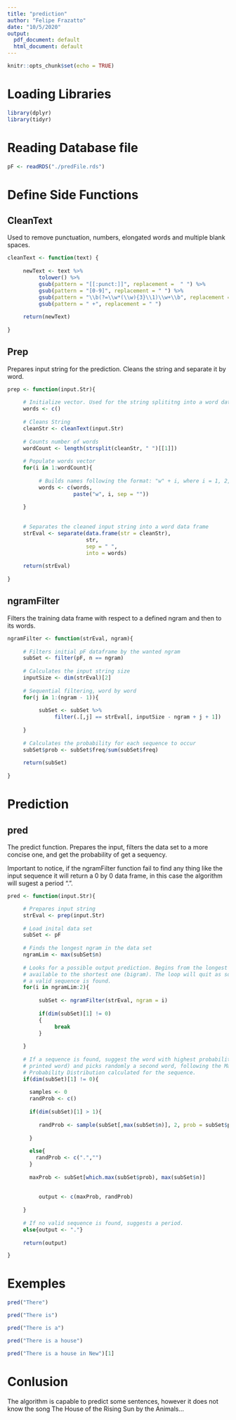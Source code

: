 ```yaml
---
title: "prediction"
author: "Felipe Frazatto"
date: "10/5/2020"
output:
  pdf_document: default
  html_document: default
---
```


```r
knitr::opts_chunk$set(echo = TRUE)
```

# Loading Libraries

```r

library(dplyr)
library(tidyr)

```


# Reading Database file

```r

pF <- readRDS("./predFile.rds")

```


# Define Side Functions

## CleanText

Used to remove punctuation, numbers, elongated words and multiple blank spaces.

```r

cleanText <- function(text) {
     
     newText <- text %>% 
          tolower() %>% 
          gsub(pattern = "[[:punct:]]", replacement =  " ") %>% 
          gsub(pattern = "[0-9]", replacement = " ") %>% 
          gsub(pattern = "\\b(?=\\w*(\\w){3}\\1)\\w+\\b", replacement = " ", perl = TRUE) %>%
          gsub(pattern = " +", replacement = " ")
          
     return(newText)
     
}

```

## Prep

Prepares input string for the prediction. Cleans the string and separate it 
by word.

```r

prep <- function(input.Str){
     
     # Initialize vector. Used for the string splititng into a word data frame
     words <- c()
     
     # Cleans String
     cleanStr <- cleanText(input.Str)
     
     # Counts number of words
     wordCount <- length(strsplit(cleanStr, " ")[[1]])
     
     # Populate words vector
     for(i in 1:wordCount){
          
          # Builds names following the format: "w" + i, where i = 1, 2, ..., n
          words <- c(words, 
                     paste("w", i, sep = ""))
          
     }
     
     
     # Separates the cleaned input string into a word data frame
     strEval <- separate(data.frame(str = cleanStr), 
                         str, 
                         sep = " ", 
                         into = words)
     
     return(strEval)
     
}

```


## ngramFilter


Filters the training data frame with respect to a defined ngram and then to its
words.

```r

ngramFilter <- function(strEval, ngram){
     
     # Filters initial pF dataframe by the wanted ngram
     subSet <- filter(pF, n == ngram) 
     
     # Calculates the input string size
     inputSize <- dim(strEval)[2]
     
     # Sequential filtering, word by word
     for(j in 1:(ngram - 1)){
          
          subSet <- subSet %>% 
               filter(.[,j] == strEval[, inputSize - ngram + j + 1])
          
     }
     
     # Calculates the probability for each sequence to occur
     subSet$prob <- subSet$freq/sum(subSet$freq)   
     
     return(subSet)
     
}

```

# Prediction

## pred

The predict function. Prepares the input, filters the data set to a more concise
one, and get the probability of get a sequency.

Important to notice, if the ngramFilter function fail to find any thing like the
input sequence it will return a 0 by 0 data frame, in this case the algorithm 
will sugest a period ".".

```r

pred <- function(input.Str){

     # Prepares input string
     strEval <- prep(input.Str)
     
     # Load inital data set
     subSet <- pF
     
     # Finds the longest ngram in the data set
     ngramLim <- max(subSet$n)
     
     # Looks for a possible output prediction. Begins from the longest ngram 
     # available to the shortest one (bigram). The loop will quit as soon as 
     # a valid sequence is found.
     for(i in ngramLim:2){
          
          subSet <- ngramFilter(strEval, ngram = i)
          
          if(dim(subSet)[1] != 0)
          {
               break
          }
     
     }
     
     # If a sequence is found, suggest the word with highest probability (first
     # printed word) and picks randomly a second word, following the Mass
     # Probability Distribution calculated for the sequence.
     if(dim(subSet)[1] != 0){
         
       samples <- 0 
       randProb <- c()
       
       if(dim(subSet)[1] > 1){
        
          randProb <- sample(subSet[,max(subSet$n)], 2, prob = subSet$prob)
       
       }
       
       else{
         randProb <- c(".","")
       }
          
       maxProb <- subSet[which.max(subSet$prob), max(subSet$n)]
          
          
          output <- c(maxProb, randProb)
          
     }
     
     # If no valid sequence is found, suggests a period.
     else{output <- "."}
     
     return(output)

}

```

# Exemples

```r

pred("There")

```

```r

pred("There is")

```

```r

pred("There is a")

```


```r

pred("There is a house")

```

```r

pred("There is a house in New")[1]

```

# Conlusion


The algorithm is capable to predict some sentences, however it does not know the
song The House of the Rising Sun by the Animals...